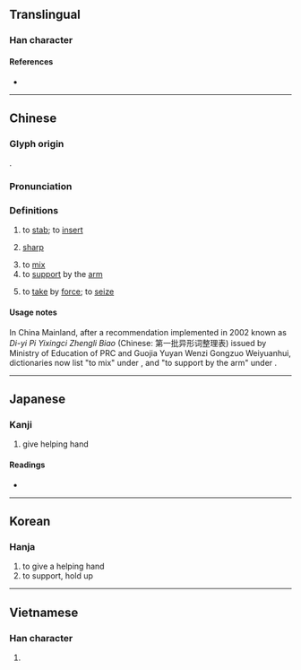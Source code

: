 {{also|搀}}
{{character info/new}}
==Translingual==

===Han character===
{{Han char|rn=64|rad=手|as=17|sn=20|four=57013|canj=QNRI|ids=⿰扌毚}}

====References====
* {{Han ref|kx=0463.140|dkj=12991|dj=0812.190|hdz=31984.160|uh=6519|ud=25881|bh=C465|bd=50277}}

----

==Chinese==
{{zh-forms|s=搀|alt=摻-"to mix"}}

===Glyph origin===
{{Han etym}}
{{Han compound|手|毚|c1=s|c2=p|ls=psc}}.

===Pronunciation===
{{zh-pron
|m=chān
|c=caam1
|h=pfs=
|md=
|mn=chham
|w=
|mc=y
|oc=y
|cat=
}}

===Definitions===
{{zh-hanzi}}

# {{zh-obsolete}} to [[stab]]; to [[insert]]
# {{zh-obsolete}} [[sharp]]
# to [[mix]]
# to [[support]] by the [[arm]]
# {{zh-obsolete}} to [[take]] by [[force]]; to [[seize]]

====Usage notes====
In China Mainland, after a recommendation implemented in 2002 known as ''Di-yi Pi Yixingci Zhengli Biao'' (Chinese: 第一批异形词整理表) issued by Ministry of Education of PRC and Guojia Yuyan Wenzi Gongzuo Weiyuanhui, dictionaries now list "to mix" under {{zh-l|*摻}}, and "to support by the arm" under {{zh-l|*攙}}.

----

==Japanese==

===Kanji===
{{ja-kanji|grade=|rs=手17}}

# give helping hand

====Readings====
* {{ja-readings
|goon=せん
|kanon=さん, しん
|kanyoon=ざん
|kun=さ-す}}

----

==Korean==

===Hanja===
{{ko-hanja|hangeul=참|eumhun=|rv=cham|mr=ch'am|y=cham}}

# to give a helping hand
# to support, hold up

----

==Vietnamese==

===Han character===
{{vi-readings|rs=手17|hanviet=sọm}}

# {{defn|lang=vi|sort=手17}}